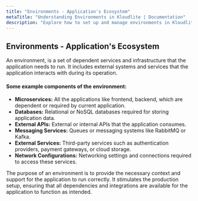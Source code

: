 ```yaml
---
title: "Environments - Application's Ecosystem"  
metaTitle: "Understanding Environments in Kloudlite | Documentation"  
description: "Explore how to set up and manage environments in Kloudlite. Learn best practices for optimizing your development process with tailored environments"
---
```


## Environments - Application's Ecosystem

An environment, is a set of dependent services and infrastructure that the application needs to 
run. It includes external systems and services that the application interacts with during its operation.

#### Some example components of the environment:
- **Microservices:** All the applications like frontend, backend, which are dependent or required by current application.
- **Databases:** Relational or NoSQL databases required for storing application data.
- **External APIs:** External or internal APIs that the application consumes.
- **Messaging Services:** Queues or messaging systems like RabbitMQ or Kafka.
- **External Services:** Third-party services such as authentication providers, payment gateways, or cloud storage.
- **Network Configurations:** Networking settings and connections required to access these services.

The purpose of an environment is to provide the necessary context and support for the application to run correctly. It stimulates the production setup, ensuring that all dependencies and integrations are available for the application to function as intended.
